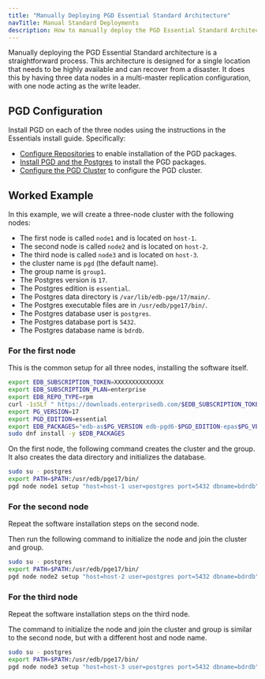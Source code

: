 ```yaml
---
title: "Manually Deploying PGD Essential Standard Architecture"
navTitle: Manual Standard Deployments
description: How to manually deploy the PGD Essential Standard Architecture.
---
```


Manually deploying the PGD Essential Standard architecture is a straightforward process. This architecture is designed for a single location that needs to be highly available and can recover from a disaster. It does this by having three data nodes in a multi-master replication configuration, with one node acting as the write leader.

## PGD Configuration

Install PGD on each of the three nodes using the instructions in the Essentials install guide. Specifically:

* [Configure Repositories](/pgd/latest/essential-how-to/install/02-configuring-repositories/) to enable installation of the PGD packages.
* [Install PGD and the Postgres](/pgd/latest/essential-how-to/install/03-installing-pgd/) to install the PGD packages.
* [Configure the PGD Cluster](/pgd/latest/essential-how-to/install/04-configuring-pgd/) to configure the PGD cluster.

## Worked Example

In this example, we will create a three-node cluster with the following nodes:

* The first node is called `node1` and is located on `host-1`.
* The second node is called `node2` and is located on `host-2`.
* The third node is called `node3` and is located on `host-3`.
* the cluster name is `pgd` (the default name).
* The group name is `group1`.
* The Postgres version is `17`.
* The Postgres edition is `essential`.
* The Postgres data directory is `/var/lib/edb-pge/17/main/`.
* The Postgres executable files are in `/usr/edb/pge17/bin/`.
* The Postgres database user is `postgres`.
* The Postgres database port is `5432`.
* The Postgres database name is `bdrdb`.

### For the first node

This is the common setup for all three nodes, installing the software itself.

```bash
export EDB_SUBSCRIPTION_TOKEN=XXXXXXXXXXXXXX
export EDB_SUBSCRIPTION_PLAN=enterprise
export EDB_REPO_TYPE=rpm
curl -1sSLf " https://downloads.enterprisedb.com/$EDB_SUBSCRIPTION_TOKEN/$EDB_SUBSCRIPTION_PLAN/setup.$EDB_REPO_TYPE.sh" | sudo -E bash
export PG_VERSION=17
export PGD_EDITION=essential
export EDB_PACKAGES="edb-as$PG_VERSION edb-pgd6-$PGD_EDITION-epas$PG_VERSION"
sudo dnf install -y $EDB_PACKAGES
```

On the first node, the following command creates the cluster and the group. It also creates the data directory and initializes the database.

```bash
sudo su - postgres
export PATH=$PATH:/usr/edb/pge17/bin/
pgd node node1 setup "host=host-1 user=postgres port=5432 dbname=bdrdb" --pgdata /var/lib/edb-pge/17/main/ --group-name group1 --cluster-name pgd --create-group --initial-node-count 3
```

### For the second node

Repeat the software installation steps on the second node.

Then run the following command to initialize the node and join the cluster and group.

```bash
sudo su - postgres
export PATH=$PATH:/usr/edb/pge17/bin/
pgd node node2 setup "host=host-2 user=postgres port=5432 dbname=bdrdb" --pgdata /var/lib/edb-pge/17/main/ --cluster-dsn "host=host-1 user=postgres port=5432 dbname=bdrdb"
```

### For the third node

Repeat the software installation steps on the third node.

The command to initialize the node and join the cluster and group is similar to the second node, but with a different host and node name.

```bash
sudo su - postgres
export PATH=$PATH:/usr/edb/pge17/bin/
pgd node node3 setup "host=host-3 user=postgres port=5432 dbname=bdrdb" --pgdata /var/lib/edb-pge/17/main/ --cluster-dsn "host=host-1 user=postgres port=5432 dbname=bdrdb"
```
